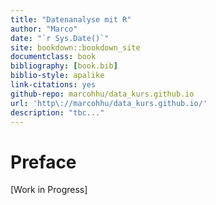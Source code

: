 ```yaml
--- 
title: "Datenanalyse mit R"
author: "Marco"
date: "`r Sys.Date()`"
site: bookdown::bookdown_site
documentclass: book
bibliography: [book.bib]
biblio-style: apalike
link-citations: yes
github-repo: marcohhu/data_kurs.github.io
url: 'http\://marcohhu/data_kurs.github.io/'
description: "tbc..."
---
```


# Preface {-}

[Work in Progress]
